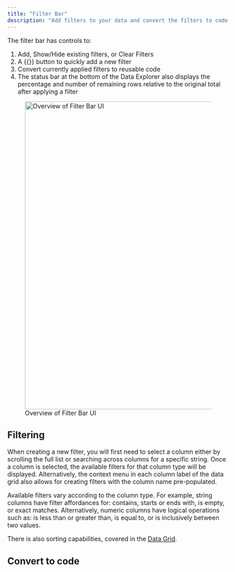 ```yaml
---
title: "Filter Bar"
description: "Add filters to your data and convert the filters to code."
---
```


The filter bar has controls to:

1. Add, Show/Hide existing filters, or Clear Filters
2. A {{<fa plus>}} button to quickly add a new filter
3. Convert currently applied filters to reusable code
4. The status bar at the bottom of the Data Explorer also displays the
   percentage and number of remaining rows relative to the original total after
   applying a filter

![Overview of Filter Bar UI](images/data-explorer-filter-ui.png){width=700 fig-alt="Data explorer with active filters: 'year = 2013' and 'month >= 2.' Displays 309,772 rows of data across 19 columns. Options visible include 'Add Filter,' 'Hide Filters,' and 'Clear Filters.' A summary below indicates a large data set."}

## Filtering

When creating a new filter, you will first need to select a column either by
scrolling the full list or searching across columns for a specific string. Once
a column is selected, the available filters for that column type will be
displayed. Alternatively, the context menu in each column label of the data grid
also allows for creating filters with the column name pre-populated.

Available filters vary according to the column type. For example, string columns
have filter affordances for: contains, starts or ends with, is empty, or exact
matches. Alternatively, numeric columns have logical operations such as: is less
than or greater than, is equal to, or is inclusively between two values.

There is also sorting capabilities, covered in the [Data Grid](data-explorer-data-grid.qmd).

## Convert to code


